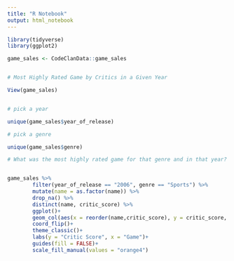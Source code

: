 ```yaml
---
title: "R Notebook"
output: html_notebook
---
```


```r
library(tidyverse)
library(ggplot2)

game_sales <- CodeClanData::game_sales


# Most Highly Rated Game by Critics in a Given Year 

View(game_sales)


# pick a year

unique(game_sales$year_of_release)

# pick a genre 

unique(game_sales$genre)

# What was the most highly rated game for that genre and in that year? 



```


```r

game_sales %>% 
        filter(year_of_release == "2006", genre == "Sports") %>% 
        mutate(name = as.factor(name)) %>% 
        drop_na() %>% 
        distinct(name, critic_score) %>% 
        ggplot()+
        geom_col(aes(x = reorder(name,critic_score), y = critic_score, fill = "orange4")) +
        coord_flip()+
        theme_classic()+
        labs(y = "Critic Score", x = "Game")+
        guides(fill = FALSE)+
        scale_fill_manual(values = "orange4")


```







